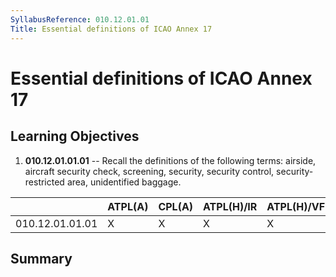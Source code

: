 ```yaml
---
SyllabusReference: 010.12.01.01
Title: Essential definitions of ICAO Annex 17
---
```


# Essential definitions of ICAO Annex 17

## Learning Objectives

1.  **010.12.01.01.01** -- Recall the definitions of the following terms:
    airside, aircraft security check, screening, security, security control,
    security-restricted area, unidentified baggage.

|                 | ATPL(A) | CPL(A) | ATPL(H)/IR | ATPL(H)/VFR | CPL(H) | IR  | CBIR(A) |
| --------------- | ------- | ------ | ---------- | ----------- | ------ | --- | ------- |
| 010.12.01.01.01 | X       | X      | X          | X           | X      |     |         |

## Summary
